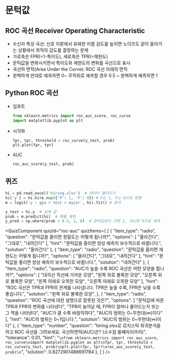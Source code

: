 # 문턱값

## ROC 곡선 Receiver Operating Characteristic 

  * 수신자 특성 곡선: 신호 이론에서 유래한 이름 
    감도를 높이면 노이즈도 같이 올라가는 상황에서 최적의 감도를 결정하는 문제 
  * 가로축은 FPR(=1-특이도), 세로축은 TPR(=재현도) 
  * 문턱값을 변화시키면서 특이도와 재현도의 변화를 곡선으로 표시 
  * 곡선하 면적(Area Under the Curve): ROC 곡선 아래의 면적 
  * 완벽하게 반대로 예측하면 0\~ 무작위로 예측할 경우 0.5 \~ 완벽하게 예측하면 1 




## Python ROC 곡선 

  * 임포트 
    ```python
    from sklearn.metrics import roc_auc_score, roc_curve
    import matplotlib.pyplot as plt
    ```
    
  * 시각화 
    ```python
    fpr, tpr, threshold = roc_curve(y_test, prob)
    plt.plot(fpr, tpr)
    ```
    
  * AUC 
    ```python
    roc_auc_score(y_test, prob)
    ```

## 퀴즈

```python
hi = pd.read_excel('hiring.xlsx')  # 데이터 불러오기
hi['y'] = hi.hire.map({'P': 1, 'F': 0}) # P는 1, F는 0으로 변환
m = logit('y ~ gpa + test + major', hi).fit() # 분석

y_test = hi.y  # 실제 값
prob = m.predict(hi)  # 확률 예측
y_pred = np.where(prob > 0.5, 1, 0)  # 문턱값보다 크면 1, 아니면 0으로 예측
```


<QuizComponent quizId="roc-auc" quizItems={
[
    {
        "item_type": "radio",
        "question": "문턱값을 올리면 정밀도는 어떻게 됩니까?",
        "options": [
            "올라간다",
            "그대로",
            "내려간다"
        ],
        "hint": "문턱값을 올리면 양성 예측이 보수적으로 바뀝니다.",
        "solution": "올라간다"
    },
    {
        "item_type": "radio",
        "question": "문턱값을 올리면 재현도는 어떻게 됩니까?",
        "options": [
            "올라간다",
            "그대로",
            "내려간다"
        ],
        "hint": "문턱값을 올리면 양성 예측이 보수적으로 바뀝니다.",
        "solution": "내려간다"
    },
    {
        "item_type": "radio",
        "question": "AUC가 높을 수록 ROC 곡선은 어떤 모양을 띕니까?",
        "options": [
            "대각선 직선에 가까운 모양",
            "왼쪽 위로 볼록한 모양",
            "오른쪽 위로 볼록한 모양",
            "왼쪽 아래로 오목한 모양",
            "오른쪽 아래로 오목한 모양"
        ],
        "hint": "ROC 곡선은 TPR과 FPR의 관계를 나타냅니다. TPR은 높을 수록, FPR은 낮을 수록 좋습니다.",
        "solution": "왼쪽 위로 볼록한 모양",
    },
    {
        "item_type": "radio",
        "question": "ROC 곡선에 대한 설명으로 잘못된 것은?",
        "options": [
            "문턱값에 따른 TPR과 FPR의 변화를 나타낸다",
            "TPR이 늘어날 때, FPR이 얼마나 줄어드는지 또는 그 역을 나타낸다",
            "AUC가 클 수록 바람직하다",
            "AUC의 범위는 0~무한대(∞)이다"
        ],
        "hint": "AUC의 범위는 0~1입니다.",
        "solution": "AUC의 범위는 0~무한대(∞)이다"
    },
    {
        "item_type": "number",
        "question": "hiring.xlsx로 로지스틱 회귀분석을 하고 ROC 곡선을 그려보세요. 곡선하면적(AUC)은? (소수점 둘째자리까지)",
        "tolerance": 0.01,
        "hint": "```\nfrom sklearn.metrics import roc_auc_score, roc_curve\nimport matplotlib.pyplot as plt\nfpr, tpr, threshold = roc_curve(y_test, prob)\nplt.plot(fpr, tpr)\nroc_auc_score(y_test, prob)\n```",
        "solution": 0.8272901488691784
    },
]
} />